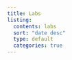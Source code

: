 ```yaml
---
title: Labs
listing:
  contents: labs
  sort: "date desc"
  type: default
  categories: true
---
```


